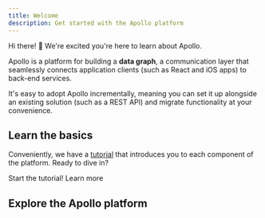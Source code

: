 ```yaml
---
title: Welcome
description: Get started with the Apollo platform
---
```



Hi there! 👋 We're excited you're here to learn about Apollo.

Apollo is a platform for building a **data graph**, a communication layer that seamlessly connects application clients (such as React and iOS apps) to back-end services.

It's easy to adopt Apollo incrementally, meaning you can set it up alongside an existing solution (such as a REST API) and migrate functionality at your convenience.

## Learn the basics

Conveniently, we have a [tutorial](/tutorial/introduction/) that introduces you to each component of the platform. Ready to dive in?

<ButtonWrapper>
  <ButtonLink size="large" color="branded" to="/tutorial/introduction">
    Start the tutorial!
  </ButtonLink>
  <ButtonLink size="large" to="/intro/platform">
    Learn more
  </ButtonLink>
</ButtonWrapper>

## Explore the Apollo platform

<DocsetMenu />
